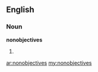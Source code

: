 ==English==

===Noun===
'''nonobjectives'''

# {{plural of|[[nonobjective]]}}

[[ar:nonobjectives]]
[[my:nonobjectives]]